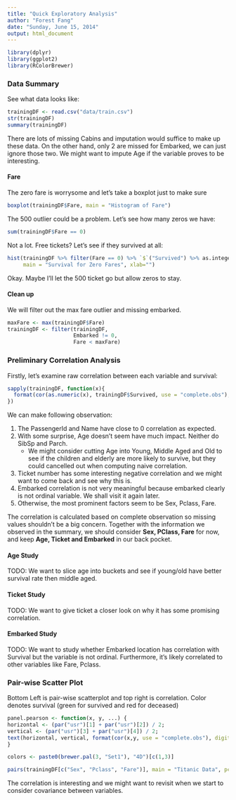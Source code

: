 ```yaml
---
title: "Quick Exploratory Analysis"
author: "Forest Fang"
date: "Sunday, June 15, 2014"
output: html_document
---
```


```r
library(dplyr)
library(ggplot2)
library(RColorBrewer)
```

### Data Summary
See what data looks like:
```r
trainingDF <- read.csv("data/train.csv")
str(trainingDF)
summary(trainingDF)
```
There are lots of missing Cabins and imputation would suffice to make up these data. On the other hand, only 2 are missed for Embarked, we can just ignore those two. We might want to impute Age if the variable proves to be interesting.

#### Fare
The zero fare is worrysome and let's take a boxplot just to make sure
```r
boxplot(trainingDF$Fare, main = "Histogram of Fare")
```

The 500 outlier could be a problem. Let's see how many zeros we have:
```r
sum(trainingDF$Fare == 0)
```
Not a lot. Free tickets? Let's see if they survived at all:
```r
hist(trainingDF %>% filter(Fare == 0) %>% `$`("Survived") %>% as.integer,
     main = "Survival for Zero Fares", xlab="")
```

Okay. Maybe I'll let the 500 ticket go but allow zeros to stay.

#### Clean up
We will filter out the max fare outlier and missing embarked.
```r
maxFare <- max(trainingDF$Fare)
trainingDF <- filter(trainingDF, 
                     Embarked != 0, 
                     Fare < maxFare)
```

### Preliminary Correlation Analysis
Firstly, let's examine raw correlation between each variable and survival:
```r
sapply(trainingDF, function(x){
  format(cor(as.numeric(x), trainingDF$Survived, use = "complete.obs"), digits=2)
})
```
We can make following observation:

1. The PassengerId and Name have close to 0 correlation as expected. 
2. With some surprise, Age doesn't seem have much impact. Neither do SibSp and Parch. 
    * We might consider cutting Age into Young, Middle Aged and Old to see if the children and elderly are more likely to survive, but they could cancelled out when computing naive correlation.
3. Ticket number has some interesting negative correlation and we might want to come back and see why this is. 
4. Embarked correlation is not very meaningful because embarked clearly is not ordinal variable. We shall visit it again later.
5. Otherwise, the most prominent factors seem to be Sex, Pclass, Fare.

The correlation is calculated based on complete observation so missing values shouldn't be a big concern. Together with the information we observed in the summary, we should consider **Sex, PClass, Fare** for now, and keep **Age, Ticket and Embarked** in our back pocket.

#### Age Study
TODO: We want to slice age into buckets and see if young/old have better survival rate then middle aged.

#### Ticket Study
TODO: We want to give ticket a closer look on why it has some promising correlation.

#### Embarked Study
TODO: We want to study whether Embarked location has correlation with Survival but the variable is not ordinal. Furthermore, it's likely correlated to other variables like Fare, Pclass.

### Pair-wise Scatter Plot
Bottom Left is pair-wise scatterplot and top right is correlation. Color denotes survival (green for survived and red for deceased)
```r
panel.pearson <- function(x, y, ...) {
horizontal <- (par("usr")[1] + par("usr")[2]) / 2; 
vertical <- (par("usr")[3] + par("usr")[4]) / 2; 
text(horizontal, vertical, format(cor(x,y, use = "complete.obs"), digits=2))
}

colors <- paste0(brewer.pal(3, "Set1"), "4D")[c(1,3)]

pairs(trainingDF[c("Sex", "Pclass", "Fare")], main = "Titanic Data", pch = 21, bg = colors[trainingDF$Survived + 1], upper.panel=panel.pearson)
```

The correlation is interesting and we might want to revisit when we start to consider covariance between variables.